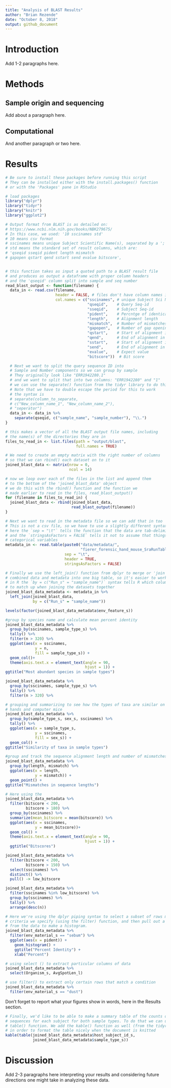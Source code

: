 ```yaml
---
title: "Analysis of BLAST Results"
author: "Brian Rezende"
date: "October 8, 2018"
output: github_document
---
```


# Introduction

Add 1-2 paragraphs here.

# Methods

## Sample origin and sequencing

Add about a paragraph here.

## Computational

And another paragraph or two here.

# Results

```r
# Be sure to install these packages before running this script
# They can be installed either with the install.packages() function
# or with the 'Packages' pane in RStudio

# load packages
library("dplyr")
library("tidyr")
library("knitr")
library("ggplot2")
```

```r
# Output format from BLAST is as detailed on:
# https://www.ncbi.nlm.nih.gov/books/NBK279675/
# In this case, we used: '10 sscinames std'
# 10 means csv format
# sscinames means unique Subject Scientific Name(s), separated by a ';'
# std means the standard set of result columns, which are:
# 'qseqid sseqid pident length mismatch
# gapopen qstart qend sstart send evalue bitscore',


# this function takes as input a quoted path to a BLAST result file
# and produces as output a dataframe with proper column headers
# and the 'qseqid' column split into sample and seq number
read_blast_output <- function(filename) {
  data_in <- read.csv(filename,
                      header = FALSE, # files don't have column names in them
                      col.names = c("sscinames", # unique Subject Sci Name(s)
                                    "qseqid",    # Query Seq-id
                                    "sseqid",    # Subject Seq-id
                                    "pident",    # Percntge of identical matches
                                    "length",    # Alignment length
                                    "mismatch",  # Number of mismatches
                                    "gapopen",   # Number of gap openings
                                    "qstart",    # Start of alignment in query
                                    "qend",      # End of alignment in query
                                    "sstart",    # Start of alignment in subj
                                    "send",      # End of alignment in subject
                                    "evalue",    # Expect value
                                    "bitscore"))  # Bit score

  # Next we want to split the query sequence ID into
  # Sample and Number components so we can group by sample
  # They originally look like "ERR1942280.1"
  # and we want to split that into two columns: "ERR1942280" and "1"
  # we can use the separate() function from the tidyr library to do this
  # Note that we have to double escape the period for this to work
  # the syntax is
  # separate(column_to_separate,
  # c("New_column_name_1", "New_column_name_2"),
  # "seperator")
  data_in <- data_in %>%
    separate(qseqid, c("sample_name", "sample_number"), "\\.")
}
```

```r
# this makes a vector of all the BLAST output file names, including
# the name(s) of the directories they are in
files_to_read_in <- list.files(path = "output/blast",
                               full.names = TRUE)

# We need to create an empty matrix with the right number of columns
# so that we can rbind() each dataset on to it
joined_blast_data <- matrix(nrow = 0,
                            ncol = 14)

# now we loop over each of the files in the list and append them
# to the bottom of the 'joined_blast_data' object
# we do this with the rbind() function and the function we
# made earlier to read in the files, read_blast_output()
for (filename in files_to_read_in) {
  joined_blast_data <- rbind(joined_blast_data,
                             read_blast_output(filename))
}
```

```r
# Next we want to read in the metadata file so we can add that in too
# This is not a csv file, so we have to use a slightly different syntax
# here the `sep = "\t"` tells the function that the data are tab-delimited
# and the `stringsAsFactors = FALSE` tells it not to assume that things are
# categorical variables
metadata_in <- read.table(paste0("data/metadata/",
                                 "fierer_forensic_hand_mouse_SraRunTable.txt"),
                          sep = "\t",
                          header = TRUE,
                          stringsAsFactors = FALSE)

# Finally we use the left_join() function from dplyr to merge or 'join' the
# combined data and metadata into one big table, so it's easier to work with
# in R the `by = c("Run_s" = "sample_name")` syntax tells R which columns
# to match up when joining the datasets together
joined_blast_data_metadata <- metadata_in %>%
  left_join(joined_blast_data,
            by = c("Run_s" = "sample_name"))
```

```r
levels(factor(joined_blast_data_metadata$env_feature_s))
```


```r
#group by species name and calculate mean percent identity
joined_blast_data_metadata %>%
  group_by(sscinames, sample_type_s) %>%
  tally() %>%
  filter(n > 320) %>%
  ggplot(aes(x = sscinames,
             y = n,
             fill = sample_type_s)) +
  geom_col()+
  theme(axis.text.x = element_text(angle = 90,
                                   hjust = 1)) +
ggtitle("Most abundant species in sample types")
```
```r
joined_blast_data_metadata %>%
  group_by(sscinames, sample_type_s) %>%
  tally() %>%
  filter(n > 320) %>%
```


```r
# grouping and summarizing to see how the types of taxa are similar on male/female
# hands and computer mice
joined_blast_data_metadata %>%
  group_by(sample_type_s, sex_s, sscinames) %>%
  tally() %>%
  ggplot(aes(x = sample_type_s,
             y = sscinames,
             fill = sex_s)) +
  geom_col() +
ggtitle("Similarity of taxa in sample types")
```


```r
#group and track the sequence alignment length and number of mismatches 
joined_blast_data_metadata %>%
  group_by(length, mismatch) %>%
  ggplot(aes(x = length,
             y = mismatch)) +
  geom_point() +
ggtitle("Mismatches in sequence lengths")

```


```r
# Here using the 
joined_blast_data_metadata %>%
  filter(bitscore < 200,
         bitscore > 180) %>%
  group_by(sscinames) %>%
  summarize(mean_bitscore = mean(bitscore)) %>%
  ggplot(aes(x = sscinames,
             y = mean_bitscore))+
  geom_col() +
  theme(axis.text.x = element_text(angle = 90,
                                   hjust = 1)) +
  ggtitle("Bitscores")
```

```r
joined_blast_data_metadata %>%
  filter(bitscore < 200,
         bitscore > 150) %>%
  select(sscinames) %>%
  distinct() %>%
  pull() -> low_bitscore
```

```r
joined_blast_data_metadata %>%
  filter(sscinames %in% low_bitscore) %>%
  group_by(sscinames) %>%
  tally() %>%
  arrange(desc(n))
```


```r
# Here we're using the dplyr piping syntax to select a subset of rows matching a
# criteria we specify (using the filter) function, and then pull out a column
# from the data to make a histogram.
joined_blast_data_metadata %>%
  filter(env_material_s == "sebum") %>%
  ggplot(aes(x = pident)) +
    geom_histogram() +
    ggtitle("Percent Identity") +
    xlab("Percent")
```
```r
# using select () to extract particular columns of data
joined_blast_data_metadata %>%
  select(Organism_s, AvgSpotLen_l)

# use filter() to extract only certain rows that match a condition 
joined_blast_data_metadata %>%
  filter(env_material_s == "dust") 
```
Don't forget to report what your figures show in words, here in the Results section.

```r
# Finally, we'd like to be able to make a summary table of the counts of
# sequences for each subject for both sample types. To do that we can use the
# table() function. We add the kable() function as well (from the tidyr package)
# in order to format the table nicely when the document is knitted
kable(table(joined_blast_data_metadata$host_subject_id_s,
            joined_blast_data_metadata$sample_type_s))
```

# Discussion

Add 2-3 paragraphs here interpreting your results and considering future directions one might take in analyzing these data.

